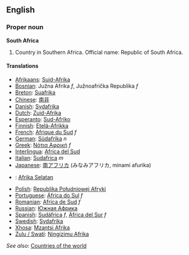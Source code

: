 ==English==

===Proper noun===
'''South Africa'''
# Country in Southern Africa. Official name: Republic of South Africa.

====Translations====

*[[Afrikaans]]: [[Suid-Afrika]]
*[[Bosnian]]: Južna Afrika ''f'', Južnoafrička Republika ''f''
*[[Breton]]: [[Suafrika]]
*[[Chinese]]: [[南非]]
*[[Danish]]: [[Sydafrika]]
*[[Dutch]]: [[Zuid-Afrika]]
*[[Esperanto]]: [[Sud-Afriko]]
*[[Finnish]]: [[Etelä-Afrikka]]
*[[French]]: [[Afrique du Sud]] ''f''
*[[German]]: [[Südafrika]] ''n''
*[[Greek]]: [[Νότια Αφρική]] ''f''
*[[Interlingua]]: [[Africa del Sud]]
*[[Italian]]: [[Sudafrica]] ''m''
*[[Japanese]]: [[南アフリカ]] (みなみアフリカ, minami afurika)
*{{ms}}: [[Afrika Selatan]]
*[[Polish]]: [[Republika Południowej Afryki]]
*[[Portuguese]]: [[África do Sul]] ''f''
*[[Romanian]]: [[Africa de Sud]] ''f''
*[[Russian]]: [[Южная Африка]]
*[[Spanish]]: [[Sudáfrica]] ''f'', [[África del Sur]] ''f''
*[[Swedish]]: [[Sydafrika]]
*[[Xhosa]]: [[Mzantsi Afrika]]
*[[Zulu / Swati]]: [[Ningizimu Afrika]]

''See also'': [[Countries of the world]]
